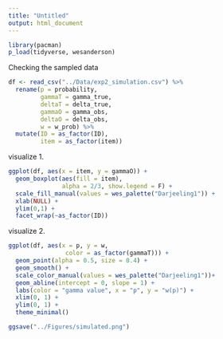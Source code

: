 ```yaml
---
title: "Untitled"
output: html_document
---
```


```r
library(pacman)
p_load(tidyverse, wesanderson)
```


Checking the sampled data

```r
df <- read_csv("../Data/exp2_simulation.csv") %>%
  rename(p = probability,
         gammaT = gamma_true,
         deltaT = delta_true,
         gammaO = gamma_obs, 
         deltaO = delta_obs, 
         w = w_prob) %>%
  mutate(ID = as_factor(ID),
         item = as_factor(item))
```

visualize 1.

```r
ggplot(df, aes(x = item, y = gammaO)) +
  geom_boxplot(aes(fill = item), 
               alpha = 2/3, show.legend = F) +
  scale_fill_manual(values = wes_palette("Darjeeling1")) +
  xlab(NULL) +
  ylim(0,1) +
  facet_wrap(~as_factor(ID))

```

visualize 2.

```r

ggplot(df, aes(x = p, y = w,
                color = as_factor(gammaT))) +
  geom_point(alpha = 0.5, size = 0.4) +
  geom_smooth() +
  scale_color_manual(values = wes_palette("Darjeeling1"))+
  geom_abline(intercept = 0, slope = 1) +
  labs(color = "gamma value", x = "p", y = "w(p)") +
  xlim(0, 1) +
  ylim(0, 1) +
  theme_minimal()

ggsave("../Figures/simulated.png")
```


